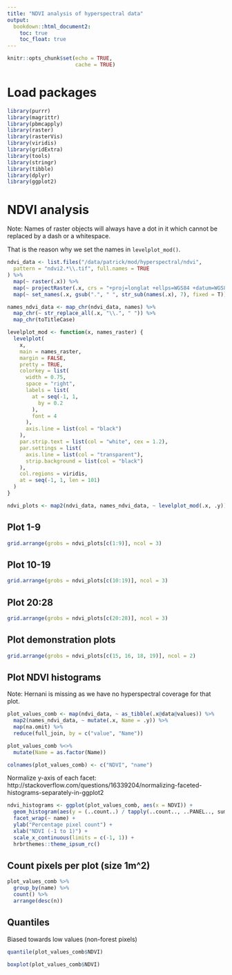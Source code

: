 ```yaml
---
title: "NDVI analysis of hyperspectral data"
output: 
  bookdown::html_document2:
    toc: true
    toc_float: true
---
```


```r
knitr::opts_chunk$set(echo = TRUE,
                      cache = TRUE)
```

# Load packages

```r
library(purrr)
library(magrittr)
library(pbmcapply)
library(raster)
library(rasterVis)
library(viridis)
library(gridExtra)
library(tools)
library(stringr)
library(tibble)
library(dplyr)
library(ggplot2)
```

# NDVI analysis

Note: Names of raster objects will always have a dot in it which cannot be replaced by a dash or a whitespace.

That is the reason why we set the names in `levelplot_mod()`.

```r
ndvi_data <- list.files("/data/patrick/mod/hyperspectral/ndvi",
  pattern = "ndvi2.*\\.tif", full.names = TRUE
) %>%
  map(~ raster(.x)) %>%
  map(~ projectRaster(.x, crs = "+proj=longlat +ellps=WGS84 +datum=WGS84 +no_defs")) %>%
  map(~ set_names(.x, gsub(".", " ", str_sub(names(.x), 7), fixed = T)))

names_ndvi_data <- map_chr(ndvi_data, names) %>%
  map_chr(~ str_replace_all(.x, "\\.", " ")) %>%
  map_chr(toTitleCase)
```

```r
levelplot_mod <- function(x, names_raster) {
  levelplot(
    x,
    main = names_raster,
    margin = FALSE,
    pretty = TRUE, 
    colorkey = list(
      width = 0.75, 
      space = "right",
      labels = list(
        at = seq(-1, 1,
          by = 0.2
        ),
        font = 4
      ), 
      axis.line = list(col = "black")
    ),
    par.strip.text = list(col = "white", cex = 1.2),
    par.settings = list(
      axis.line = list(col = "transparent"), 
      strip.background = list(col = "black")
    ),
    col.regions = viridis,
    at = seq(-1, 1, len = 101)
  )
}
```

```r
ndvi_plots <- map2(ndvi_data, names_ndvi_data, ~ levelplot_mod(.x, .y))
```

## Plot 1-9

```r
grid.arrange(grobs = ndvi_plots[c(1:9)], ncol = 3)
```

## Plot 10-19

```r
grid.arrange(grobs = ndvi_plots[c(10:19)], ncol = 3)
```

## Plot 20:28

```r
grid.arrange(grobs = ndvi_plots[c(20:28)], ncol = 3)
```

## Plot demonstration plots

```r
grid.arrange(grobs = ndvi_plots[c(15, 16, 18, 19)], ncol = 2)
```

## Plot NDVI histograms

Note: Hernani is missing as we have no hyperspectral coverage for that plot.

```r
plot_values_comb <- map(ndvi_data, ~ as_tibble(.x@data@values)) %>%
  map2(names_ndvi_data, ~ mutate(.x, Name = .y)) %>%
  map(na.omit) %>%
  reduce(full_join, by = c("value", "Name"))

plot_values_comb %<>%
  mutate(Name = as.factor(Name))

colnames(plot_values_comb) <- c("NDVI", "name")
```

Normalize y-axis of each facet: http://stackoverflow.com/questions/16339204/normalizing-faceted-histograms-separately-in-ggplot2

```r
ndvi_histograms <- ggplot(plot_values_comb, aes(x = NDVI)) +
  geom_histogram(aes(y = (..count..) / tapply(..count.., ..PANEL.., sum)[..PANEL..])) +
  facet_wrap(~ name) +
  ylab("Percentage pixel count") +
  xlab("NDVI (-1 to 1)") +
  scale_x_continuous(limits = c(-1, 1)) +
  hrbrthemes::theme_ipsum_rc()
```

## Count pixels per plot (size 1m^2)

```r
plot_values_comb %>%
  group_by(name) %>%
  count() %>%
  arrange(desc(n))
```

## Quantiles 

Biased towards low values (non-forest pixels)

```r
quantile(plot_values_comb$NDVI)
```

```r
boxplot(plot_values_comb$NDVI)
```



